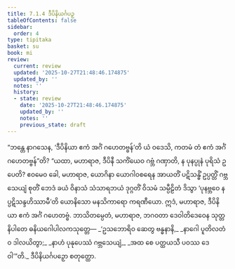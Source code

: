 ```yaml
---
title: 7.1.4 ဒီပိနိယင်္ဂပဉှ
tableOfContents: false
sidebar:
  order: 4
type: tipitaka
basket: su
book: mi
review:
  current: review
  updated: '2025-10-27T21:48:46.174875'
  updated_by: ''
  notes: ''
  history:
  - state: review
    date: '2025-10-27T21:48:46.174875'
    updated_by: ''
    notes: ''
    previous_state: draft
---
```



<ReviewStatus review={frontmatter.review} showDetails={true} />

<HypothesisAnnotation frontmatter={frontmatter} />

<DynamicBreadcrumb />

<Division number="228" book="mi" e="ch" v="28">

<Paragraph number="1673" book="mi">
“ဘန္တေ နာဂသေန, ‘ဒီပိနိယာ ဧကံ အင်္ဂံ ဂဟေတဗ္ဗန်’တိ ယံ ဝဒေသိ, ကတမံ တံ ဧကံ အင်္ဂံ ဂဟေတဗ္ဗန်”တိ? “ယထာ, မဟာရာဇ, ဒီပိနီ သကိံယေဝ ဂဗ္ဘံ ဂဏှာတိ, န ပုနပ္ပုနံ ပုရိသံ ဥပေတိ? ဧဝမေဝ ခေါ, မဟာရာဇ, ယောဂိနာ ယောဂါဝစရေန အာယတိံ ပဋိသန္ဓိံ ဥပ္ပတ္တိံ ဂဗ္ဘသေယျံ စုတိံ ဘေဒံ ခယံ ဝိနာသံ သံသာရဘယံ ဒုဂ္ဂတိံ ဝိသမံ သမ္ပီဠိတံ ဒိသွာ ‘ပုနဗ္ဘဝေ နပ္ပဋိသန္ဒဟိဿာမီ’တိ ယောနိသော မနသိကာရော ကရဏီယော. ဣဒံ, မဟာရာဇ, ဒီပိနိယာ ဧကံ အင်္ဂံ ဂဟေတဗ္ဗံ. ဘာသိတမ္ပေတံ, မဟာရာဇ, ဘဂဝတာ ဒေဝါတိဒေဝေန သုတ္တနိပါတေ ဓနိယဂေါပါလကသုတ္တေ—
</Paragraph>

<Paragraph number="1674" type="verses" book="mi">
_‘ဥသဘောရိဝ ဆေတွ ဗန္ဓနာနိ,_  
_နာဂေါ ပူတိလတံဝ ဒါလယိတွာ;_  
_နာဟံ ပုနုပေဿံ ဂဗ္ဘသေယျံ,_  
_အထ စေ ပတ္ထယသီ ပဝဿ ဒေဝါ’”တိ._  


</Paragraph>
</Division>

<Paragraph number="1675" type="center" book="mi">
ဒီပိနိယင်္ဂပဉှော စတုတ္ထော.
</Paragraph>